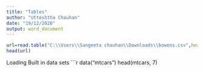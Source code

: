 ---
title: "Tables"
author: "Utteshtha Chauhan"
date: "19/12/2020"
output: word_document
---

```{r}
url=read.table("C:\\Users\\Sangeeta chauhan\\Downloads\\bowens.csv",header=TRUE,sep=",")
head(url)
```

Loading Built in data sets
```{r}
data("mtcars")
head(mtcars, 7)